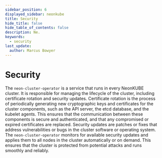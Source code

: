 ---
sidebar_position: 6
displayed_sidebar: neonkube
title: Security
hide_title: false
hide_table_of_contents: false
description: Ne.
keywords:
  - security
last_update:
  author: Marcus Bowyer
---

# Security

The `neon-cluster-operator` is a service that runs in every NeonKUBE cluster. It is responsible for
managing the lifecycle of the cluster, including certificate rotation and security updates.
Certificate rotation is the process of periodically generating new cryptographic keys and certificates
for the cluster components, such as the API server, the etcd database, and the kubelet agents.
This ensures that the communication between these components is secure and authenticated, and that
any compromised or expired certificates are replaced. Security updates are patches or fixes that
address vulnerabilities or bugs in the cluster software or operating system. The `neon-cluster-operator`
monitors for available security updates and applies them to all nodes in the cluster automatically
or on demand. This ensures that the cluster is protected from potential attacks and runs smoothly
and reliably.
